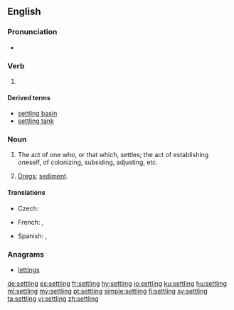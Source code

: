 ==English==

===Pronunciation===
* {{audio|en-us-settling.ogg|Audio (US)|lang=en}}

===Verb===
{{wikipedia}}
{{head|en|present participle}}

# {{present participle of|settle|lang=en|nocat=1}}

====Derived terms====
* [[settling basin]]
* [[settling tank]]

===Noun===
{{en-noun}}

# The act of one who, or that which, settles; the act of establishing oneself, of colonizing, subsiding, adjusting, etc.
# {{context|usually plural|lang=en}} [[dregs|Dregs]]; [[sediment]].

====Translations====
{{trans-top|dregs}}
* Czech: {{t|cs|sedlina|f}}
{{trans-mid}}
* French: {{t+|fr|sédimentation|f}}, {{t+|fr|sédiments|m-p}}
{{trans-bottom}}
{{checktrans-top}}
* Spanish: {{t+|es|decantación|f}}, {{t+|es|concho|m}}
{{trans-bottom}}

===Anagrams===
* [[lettings#English|lettings]]

[[de:settling]]
[[es:settling]]
[[fr:settling]]
[[hy:settling]]
[[io:settling]]
[[ku:settling]]
[[hu:settling]]
[[ml:settling]]
[[my:settling]]
[[pt:settling]]
[[simple:settling]]
[[fi:settling]]
[[sv:settling]]
[[ta:settling]]
[[vi:settling]]
[[zh:settling]]